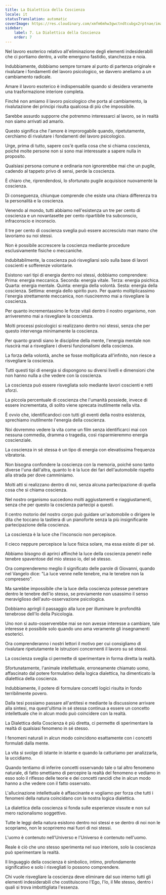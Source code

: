 ```yaml
---
title: La Dialettica della Coscienza
locale: it
statusTranslation: automatic
coverImage: https://res.cloudinary.com/xmfm6mhw3gwctndtcubgx2rptnae/image/upload/v1741354419/small_cover_la_gran_rebelion_28716e29d2.webp
sidebar:
    label: 7. La Dialettica della Coscienza
    order: 7
---
```

Nel lavoro esoterico relativo all'eliminazione degli elementi indesiderabili che ci portiamo dentro, a volte emergono fastidio, stanchezza e noia.

Indubbiamente, dobbiamo sempre tornare al punto di partenza originale e rivalutare i fondamenti del lavoro psicologico, se davvero aneliamo a un cambiamento radicale.

Amare il lavoro esoterico è indispensabile quando si desidera veramente una trasformazione interiore completa.

Finché non amiamo il lavoro psicologico che porta al cambiamento, la rivalutazione dei principi risulta qualcosa di più che impossibile.

Sarebbe assurdo supporre che potremmo interessarci al lavoro, se in realtà non siamo arrivati ad amarlo.

Questo significa che l'amore è improrogabile quando, ripetutamente, cerchiamo di rivalutare i fondamenti del lavoro psicologico.

Urge, prima di tutto, sapere cos'è quella cosa che si chiama coscienza, poiché molte persone non si sono mai interessate a sapere nulla in proposito.

Qualsiasi persona comune e ordinaria non ignorerebbe mai che un pugile, cadendo al tappeto privo di sensi, perde la coscienza.

È chiaro che, riprendendosi, lo sfortunato pugile acquisisce nuovamente la coscienza.

Di conseguenza, chiunque comprende che esiste una chiara differenza tra la personalità e la coscienza.

Venendo al mondo, tutti abbiamo nell'esistenza un tre per cento di coscienza e un novantasette per cento ripartibile tra subconscio, infraconscio e inconscio.

Il tre per cento di coscienza sveglia può essere accresciuto man mano che lavoriamo su noi stessi.

Non è possibile accrescere la coscienza mediante procedure esclusivamente fisiche o meccaniche.

Indubitabilmente, la coscienza può risvegliarsi solo sulla base di lavori coscienti e sofferenze volontarie.

Esistono vari tipi di energia dentro noi stessi, dobbiamo comprendere: Prima: energia meccanica. Seconda: energia vitale. Terza: energia psichica. Quarta: energia mentale. Quinta: energia della volontà. Sesta: energia della coscienza. Settima: energia dello spirito puro. Per quanto moltiplicassimo l'energia strettamente meccanica, non riusciremmo mai a risvegliare la coscienza.

Per quanto incrementassimo le forze vitali dentro il nostro organismo, non arriveremmo mai a risvegliare la coscienza.

Molti processi psicologici si realizzano dentro noi stessi, senza che per questo intervenga minimamente la coscienza.

Per quanto grandi siano le discipline della mente, l'energia mentale non riuscirà mai a risvegliare i diversi funzionalismi della coscienza.

La forza della volontà, anche se fosse moltiplicata all'infinito, non riesce a risvegliare la coscienza.

Tutti questi tipi di energia si dispongono su diversi livelli e dimensioni che non hanno nulla a che vedere con la coscienza.

La coscienza può essere risvegliata solo mediante lavori coscienti e retti sforzi.

La piccola percentuale di coscienza che l'umanità possiede, invece di essere incrementata, di solito viene sprecata inutilmente nella vita.

È ovvio che, identificandoci con tutti gli eventi della nostra esistenza, sprechiamo inutilmente l'energia della coscienza.

Noi dovremmo vedere la vita come un film senza identificarci mai con nessuna commedia, dramma o tragedia, così risparmieremmo energia coscienziale.

La coscienza in sé stessa è un tipo di energia con elevatissima frequenza vibratoria.

Non bisogna confondere la coscienza con la memoria, poiché sono tanto diverse l'una dall'altra, quanto lo è la luce dei fari dell'automobile rispetto alla strada per dove camminiamo.

Molti atti si realizzano dentro di noi, senza alcuna partecipazione di quella cosa che si chiama coscienza.

Nel nostro organismo succedono molti aggiustamenti e riaggiustamenti, senza che per questo la coscienza partecipi a questi.

Il centro motorio del nostro corpo può guidare un'automobile o dirigere le dita che toccano la tastiera di un pianoforte senza la più insignificante partecipazione della coscienza.

La coscienza è la luce che l'inconscio non percepisce.

Il cieco neppure percepisce la luce fisica solare, ma essa esiste di per sé.

Abbiamo bisogno di aprirci affinché la luce della coscienza penetri nelle tenebre spaventose del mio stesso io, del sé stesso.

Ora comprenderemo meglio il significato delle parole di Giovanni, quando nel Vangelo dice: "La luce venne nelle tenebre, ma le tenebre non la compresero".

Ma sarebbe impossibile che la luce della coscienza potesse penetrare dentro le tenebre dell'io stesso, se previamente non usassimo il senso meraviglioso dell'auto-osservazione psicologica.

Dobbiamo aprirgli il passaggio alla luce per illuminare le profondità tenebrose dell'Io della Psicologia.

Uno non si auto-osserverebbe mai se non avesse interesse a cambiare, tale interesse è possibile solo quando uno ama veramente gli insegnamenti esoterici.

Ora comprenderanno i nostri lettori il motivo per cui consigliamo di rivalutare ripetutamente le istruzioni concernenti il lavoro su sé stessi.

La coscienza sveglia ci permette di sperimentare in forma diretta la realtà.

Sfortunatamente, l'animale intellettuale, erroneamente chiamato uomo, affascinato dal potere formulativo della logica dialettica, ha dimenticato la dialettica della coscienza.

Indubbiamente, il potere di formulare concetti logici risulta in fondo terribilmente povero.

Dalla tesi possiamo passare all'antitesi e mediante la discussione arrivare alla sintesi, ma quest'ultima in sé stessa continua a essere un concetto intellettuale che in alcun modo può coincidere con la realtà.

La Dialettica della Coscienza è più diretta, ci permette di sperimentare la realtà di qualsiasi fenomeno in sé stesso.

I fenomeni naturali in alcun modo coincidono esattamente con i concetti formulati dalla mente.

La vita si svolge di istante in istante e quando la catturiamo per analizzarla, la uccidiamo.

Quando tentiamo di inferire concetti osservando tale o tal altro fenomeno naturale, di fatto smettiamo di percepire la realtà del fenomeno e vediamo in esso solo il riflesso delle teorie e dei concetti rancidi che in alcun modo hanno a che vedere con il fatto osservato.

L'allucinazione intellettuale è affascinante e vogliamo per forza che tutti i fenomeni della natura coincidano con la nostra logica dialettica.

La dialettica della coscienza si fonda sulle esperienze vissute e non sul mero razionalismo soggettivo.

Tutte le leggi della natura esistono dentro noi stessi e se dentro di noi non le scopriamo, non le scopriremo mai fuori di noi stessi.

L'uomo è contenuto nell'Universo e l'Universo è contenuto nell'uomo.

Reale è ciò che uno stesso sperimenta nel suo interiore, solo la coscienza può sperimentare la realtà.

Il linguaggio della coscienza è simbolico, intimo, profondamente significativo e solo i risvegliati lo possono comprendere.

Chi vuole risvegliare la coscienza deve eliminare dal suo interno tutti gli elementi indesiderabili che costituiscono l'Ego, l'Io, il Me stesso, dentro i quali si trova imbottigliata l'essenza.

